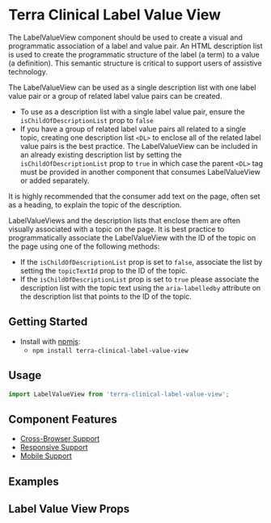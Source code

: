 


<Badge />

# Terra Clinical Label Value View

The LabelValueView component should be used to create a visual and programmatic association of a label and value pair. An HTML description list is used to create the programmatic structure of the label (a term) to a value (a definition). This semantic structure is critical to support users of assistive technology. 

The LabelValueView can be used as a single description list with one label value pair or a group of related label value pairs can be created.
- To use as a description list with a single label value pair, ensure the `isChildOfDescriptionList` prop to `false`
- If you have a group of related label value pairs all related to a single topic, creating one description list `<DL>` to enclose all of the related label value pairs is the best practice. The LabelValueView can be included in an already existing description list by setting the `isChildOfDescriptionList` prop to `true` in which case the parent `<DL>` tag must be provided in another component that consumes LabelValueView or added separately.

It is highly recommended that the consumer add text on the page, often set as a heading, to explain the topic of the description.

LabelValueViews and the description lists that enclose them are often visually associated with a topic on the page. It is best practice to programmatically associate the LabelValueView with the ID of the topic on the page using one of the following methods:
- If the `isChildOfDescriptionList` prop is set to `false`, associate the list by setting the `topicTextId` prop to the ID of the topic.
- If the `isChildOfDescriptionList` prop is set to `true` please associate the description list with the topic text using the `aria-labelledby` attribute on the description list that points to the ID of the topic.
## Getting Started

- Install with [npmjs](https://www.npmjs.com):
  - `npm install terra-clinical-label-value-view`

## Usage
```jsx
import LabelValueView from 'terra-clinical-label-value-view';
```

## Component Features
* [Cross-Browser Support](https://engineering.cerner.com/terra-ui/about/terra-ui/component-standards#cross-browser-support)
* [Responsive Support](https://engineering.cerner.com/terra-ui/about/terra-ui/component-standards#responsive-support)
* [Mobile Support](https://engineering.cerner.com/terra-ui/about/terra-ui/component-standards#mobile-support)

## Examples
<LabelValueViewTextTermAndDef title="Label Value View with a Text Input (as a term and definition)" />
<LabelValueViewTextDefinitionList title="Label Value View with a Text Input (as a description list)" />
<LabelValueViewNode title="Label Value View with a Node Input" />
<LabelValueViewNodeCustom title="Label Value View with a Node Input (Custom)" />

## Label Value View Props
<LabelValueViewPropsTable />